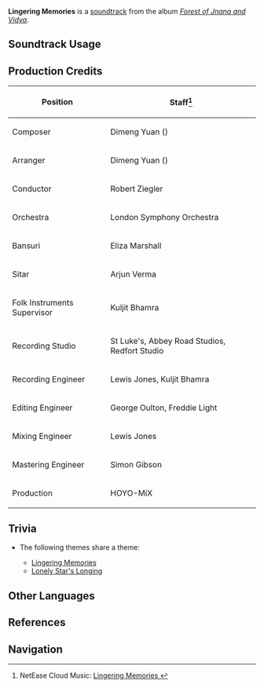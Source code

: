 {{Soundtrack Infobox
|image          = Forest of Jnana and Vidya.png
|album          = Forest of Jnana and Vidya
|disc           = 2
|number         = 55
|featured       =
|featured2      =
|featured3      =
|featured_disc  =
|featured_disc2 =
|featured_disc3 =
|youtube_id     = J1EXh37OyRY
|spotify_id     = 0Y1uWpbZIzbpnhI5B0wChC
|previous       = Tangled Vines
|next           = Vestige of Dahri
}}
'''Lingering Memories''' is a [[soundtrack]] from the album ''[[Forest of Jnana and Vidya]]''.

==Soundtrack Usage==
{{Soundtrack Usage
|quest    = What Shape Does the Self Hold
|location = Devantaka Mountain//day
|domain   = 
}}

==Production Credits==
{| class="wikitable"
! Position
! Staff<ref>NetEase Cloud Music: [https://music.163.com/song?id=1992343568 Lingering Memories {{zh|诗绪萦怀}}]</ref>
|-
! Composer
| Dimeng Yuan ({{zh|苑迪萌}})
|-
! Arranger
| Dimeng Yuan ({{zh|苑迪萌}})
|-
! Conductor
| Robert Ziegler
|-
! Orchestra
| London Symphony Orchestra
|-
! Bansuri
| Eliza Marshall
|-
! Sitar
| Arjun Verma
|-
! Folk Instruments Supervisor
| Kuljit Bhamra
|-
! Recording Studio
| St Luke's, Abbey Road Studios, Redfort Studio
|-
! Recording Engineer
| Lewis Jones, Kuljit Bhamra
|-
! Editing Engineer
| George Oulton, Freddie Light
|-
! Mixing Engineer
| Lewis Jones
|-
! Mastering Engineer
| Simon Gibson
|-
! Production
| HOYO-MiX
|}
<!--
==Gallery==
<gallery>
</gallery>
-->

==Trivia==
* <section begin="DevantakaTheme2" />The following themes share a theme:
** [[Lingering Memories]]
** [[Lonely Star's Longing]] <section end="DevantakaTheme2" />

==Other Languages==
{{Other Languages
|en      = Lingering Memories
|zhs     = 诗绪萦怀
|zhs_rm  = Shìxù Yínghuái
|zht     = 詩緒縈懷
|zht_rm  = Shìxù Yínghuái
|zh_tl   = 
|ja      = 記憶の余韻
|ja_rm   = Kioku no Yoin
|ja_tl   = Trail of Memories
}}

==References==
{{Reflist}}

==Navigation==
{{Soundtrack Navbox|Forest of Jnana and Vidya}}